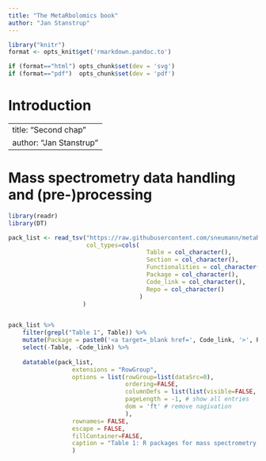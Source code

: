 ```yaml
---
title: "The MetaRbolomics book"
author: "Jan Stanstrup"
---
```



```r
library("knitr")
format <- opts_knit$get('rmarkdown.pandoc.to')

if (format=="html") opts_chunk$set(dev = 'svg')
if (format=="pdf")  opts_chunk$set(dev = 'pdf')
```

# Introduction

<style>
.book .book-body .page-wrapper .page-inner {
max-width: 1200px !important;
}
</style>


<!--chapter:end:index.Rmd-->

---
title: "Second chap"
author: "Jan Stanstrup"
---





\pagebreak


# Mass spectrometry data handling and (pre-)processing

<style>
.book .book-body .page-wrapper .page-inner {
max-width: 1200px !important;
}
</style>

```r
library(readr)
library(DT)

pack_list <- read_tsv("https://raw.githubusercontent.com/sneumann/metaRbolomics/master/connectivity/AllMetaRbolomicsTables.csv",
                      col_types=cols(
                                       Table = col_character(),
                                       Section = col_character(),
                                       Functionalities = col_character(),
                                       Package = col_character(),
                                       Code_link = col_character(),
                                       Repo = col_character()
                                     )
                     )


pack_list %>% 
    filter(grepl("Table 1", Table)) %>% 
    mutate(Package = paste0('<a target=_blank href=', Code_link, '>', Package,'</a>' )) %>% 
    select(-Table, -Code_link) %>% 
    
    datatable(pack_list, 
                  extensions = "RowGroup", 
                  options = list(rowGroup=list(dataSrc=0),
                                 ordering=FALSE,
                                 columnDefs = list(list(visible=FALSE, targets=c(0))), # hide rownames
                                 pageLength = -1, # show all entries
                                 dom = 'ft' # remove nagivation
                                 ),
                  rownames= FALSE, 
                  escape = FALSE,
                  fillContainer=FALSE,
                  caption = "Table 1: R packages for mass spectrometry data handling and (pre-)processing."
                  )
```


    

<!--chapter:end:02-mass_spectrometry_data_handling_pre_processing.Rmd-->

